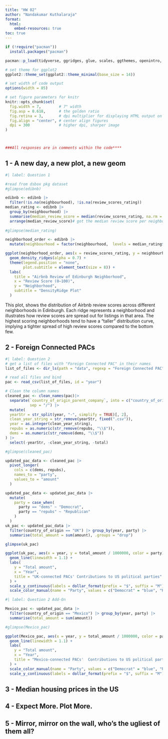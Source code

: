 ```yaml
---
title: "HW 02"
author: "Nandakumar Kuthalaraja"
format: 
  html:
    embed-resources: true
toc: true
---
```


```r
if (!require("pacman")) 
  install.packages("pacman")

pacman::p_load(tidyverse, ggridges, glue, scales, ggthemes, openintro, ggrepel, dsbox, janitor, fs)

# set theme for ggplot2
ggplot2::theme_set(ggplot2::theme_minimal(base_size = 14))

# set width of code output
options(width = 85)

# set figure parameters for knitr
knitr::opts_chunk$set(
  fig.width = 7,        # 7" width
  fig.asp = 0.618,      # the golden ratio
  fig.retina = 3,       # dpi multiplier for displaying HTML output on retina
  fig.align = "center", # center align figures
  dpi = 300             # higher dpi, sharper image
)



###All responses are in comments within the code****

```

## 1 - A new day, a new plot, a new geom

```r
#| label: Question 1

#read from dsbox pkg dataset
#glimpse(edibnb)

edibnb <- edibnb |>
  filter(!is.na(neighbourhood), !is.na(review_scores_rating))
median_rating <- edibnb |>
  group_by(neighbourhood) |>
  summarise(median_review_score = median(review_scores_rating, na.rm = TRUE))|>
  arrange(median_review_score)# got the median review score per neighborhood
  
#glimpse(median_rating)

neighborhood_order <- edibnb |>
  mutate(neighbourhood = factor(neighbourhood,  levels = median_rating$neighbourhood)) #ordering

ggplot(neighborhood_order, aes(x = review_scores_rating, y = neighbourhood)) +
  geom_density_ridges(alpha = 0.7) +
  theme(legend.position = "none",
        plot.subtitle = element_text(size = 8)) + 
  labs(
    title = "Airbnb Review of Edinburgh Neighborhood",
    x = "Review Score (0–100)",
    y = "Neighborhood",
    subtitle = "DensityRidge Plot"
  )

```

This plot, shows the distribution of Airbnb review scores across different neighborhoods in Edinburgh. Each ridge represents a neighborhood and illustrates how review scores are spread out for listings in that area. The highest scoring neighborhoods tend to have a "taller" distribution curve, implying a tighter spread of high review scores compared to the bottom few.

## 2 - Foreign Connected PACs

``` r
#| label: Question 2
# get a list of files with "Foreign Connected PAC" in their names
list_of_files <- dir_ls(path = "data", regexp = "Foreign Connected PAC")

# read all files and bind
pac <- read_csv(list_of_files, id = "year")

# Clean the column names
cleaned_pac <- clean_names(pac)|>
  separate(`country_of_origin_parent_company`, into = c("country_of_origin", "parent_company"),
           sep = "/") |>
  mutate(
  yearStr = str_split(year, "-", simplify = TRUE)[, 2],
  clean_year_string = str_remove(yearStr, fixed(".csv")),
  year = as.integer(clean_year_string),
  repubs = as.numeric(str_remove(repubs, "\\$")),
  dems = as.numeric(str_remove(dems, "\\$"))
) |>
  select(-yearStr, -clean_year_string, -total)

#glimpse(cleaned_pac)

updated_pac_data <- cleaned_pac |>
  pivot_longer(
    cols = c(dems, repubs),      
    names_to = "party",           
    values_to = "amount"          
  )

updated_pac_data <- updated_pac_data |>
  mutate(
    party = case_when(
      party == "dems" ~ "Democrat",
      party == "repubs" ~ "Republican"
    )
  )
uk_pac <- updated_pac_data |>
  filter(country_of_origin == "UK") |> group_by(year, party) |>
  summarise(total_amount = sum(amount), .groups = "drop")

glimpse(uk_pac)

ggplot(uk_pac, aes(x = year, y = total_amount / 1000000, color = party)) +
  geom_line(linewidth = 1.1) +
  labs(
    y = "Total amount",
    x = "Year",
    title = "UK-connected PACs' Contributions to US political parties"
  ) + 
  scale_y_continuous(labels = dollar_format(prefix = "$", suffix = "M")) + 
  scale_color_manual(name = "Party", values = c("Democrat" = "blue", "Republican" = "red")) 

```
``` r
#| label: Question 2 Add-On

Mexico_pac <- updated_pac_data |>
  filter(country_of_origin == "Mexico") |> group_by(year, party) |>
  summarise(total_amount = sum(amount))

#glimpse(Mexico_pac)

ggplot(Mexico_pac, aes(x = year, y = total_amount / 1000000, color = party)) +
  geom_line(linewidth = 1.1) +
  labs(
    y = "Total amount",
    x = "Year",
    title = "Mexico-connected PACs'  Contributions to US political parties"
  ) + 
  scale_color_manual(name = "Party", values = c("Democrat" = "blue", "Republican" = "red")) +
  scale_y_continuous(labels = dollar_format(prefix = "$", suffix = "M"))
```


## 3 - Median housing prices in the US

## 4 - Expect More. Plot More.

## 5 - Mirror, mirror on the wall, who’s the ugliest of them all?
